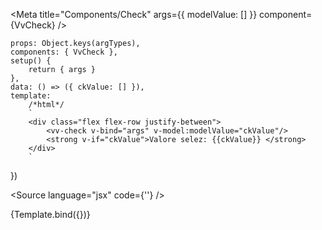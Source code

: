 

<Meta
	title="Components/Check"
	args={{
		modelValue: []
	}}
	component={VvCheck}
/>

	props: Object.keys(argTypes),
	components: { VvCheck },
	setup() {
		return { args }
	},
	data: () => ({ ckValue: [] }),
	template:
		/*html*/
		`
		<div class="flex flex-row justify-between">
			<vv-check v-bind="args" v-model:modelValue="ckValue"/>
			<strong v-if="ckValue">Valore selez: {{ckValue}} </strong> 
		</div>
        `
})

<Source language="jsx" code={'<vv-check/>'} />

<Canvas>
	<Story
		name="vv-check"
		args={{
			id: 1,
			label: 'opzione 1',
			name: 'ck1',
			disabled: false,
			switch: false,
			binary: false,
			modelValue: [],
			value: 1
		}}
		argTypes={{
			id: {
				description: 'Id input element.',
				table: { category: 'Attributes' }
			},
			name: {
				description: 'Nome input element',
				table: { category: 'Attributes' }
			},
			value: {
				description: 'Valore input element',
				table: { category: 'Attributes' }
			}
		}}>
		{Template.bind({})}
	</Story>
</Canvas>

<ArgsTable story="vv-check" />
